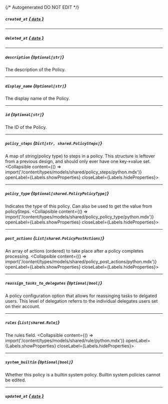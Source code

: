 {/* Autogenerated DO NOT EDIT  */}

##### `created_at` [*{ `date` }*](https://docs.python.org/3/library/datetime.html#date-objects)

---
##### `deleted_at` [*{ `date` }*](https://docs.python.org/3/library/datetime.html#date-objects)

---
##### `description` *{`Optional[str]`}*
The description of the Policy.

---
##### `display_name` *{`Optional[str]`}*
The display name of the Policy.

---
##### `id` *{`Optional[str]`}*
The ID of the Policy.

---
##### `policy_steps` *{`Dict[str, shared.PolicySteps]`}*
A map of string(policy type) to steps in a policy. This structure is leftover from a previous design, and should only ever have one key\-\>value set.
<Collapsible content={() => import('/content/types/models/shared/policy_steps/python.mdx')} openLabel={Labels.showProperties} closeLabel={Labels.hideProperties}>
</Collapsible>

---
##### `policy_type` *{`Optional[shared.PolicyPolicyType]`}*
Indicates the type of this policy. Can also be used to get the value from policySteps.
<Collapsible content={() => import('/content/types/models/shared/policy_policy_type/python.mdx')} openLabel={Labels.showProperties} closeLabel={Labels.hideProperties}>
</Collapsible>

---
##### `post_actions` *{`List[shared.PolicyPostActions]`}*
An array of actions (ordered) to take place after a policy completes processing.
<Collapsible content={() => import('/content/types/models/shared/policy_post_actions/python.mdx')} openLabel={Labels.showProperties} closeLabel={Labels.hideProperties}>
</Collapsible>

---
##### `reassign_tasks_to_delegates` *{`Optional[bool]`}*
A policy configuration option that allows for reassinging tasks to delgated users. This level of delegation referrs to the individual delegates users set on their account.

---
##### `rules` *{`List[shared.Rule]`}*
The rules field.
<Collapsible content={() => import('/content/types/models/shared/rule/python.mdx')} openLabel={Labels.showProperties} closeLabel={Labels.hideProperties}>
</Collapsible>

---
##### `system_builtin` *{`Optional[bool]`}*
Whether this policy is a builtin system policy. Builtin system policies cannot be edited.

---
##### `updated_at` [*{ `date` }*](https://docs.python.org/3/library/datetime.html#date-objects)



